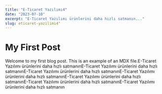 ```yaml
---
title: "E-Ticaret Yazılımı4"
date: "2023-07-10"
excerpt: "E-Ticaret Yazılımı ürünlerini daha hızlı satmanın..."
slug: eticaret-yazilimi4"
---
```


# My First Post

Welcome to my first blog post. This is an example of an MDX file.E-Ticaret Yazılımı ürünlerini daha hızlı satmanınE-Ticaret Yazılımı ürünlerini daha hızlı satmanınE-Ticaret Yazılımı ürünlerini daha hızlı satmanınE-Ticaret Yazılımı ürünlerini daha hızlı satmanınE-Ticaret Yazılımı ürünlerini daha hızlı satmanınE-Ticaret Yazılımı ürünlerini daha hızlı satmanınE-Ticaret Yazılımı ürünlerini daha hızlı satmanın
